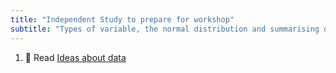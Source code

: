 ```yaml
---
title: "Independent Study to prepare for workshop"
subtitle: "Types of variable, the normal distribution and summarising data"
---
```


1.  📖 Read [Ideas about data](https://3mmarand.github.io/comp4biosci/ideas_about_data.html)



